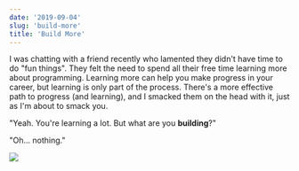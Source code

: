 ```yaml
---
date: '2019-09-04'
slug: 'build-more'
title: 'Build More'
---
```


I was chatting with a friend recently who lamented they didn't have time to do "fun things". They felt the need to spend all their free time learning more about programming. Learning more can help you make progress in your career, but learning is only part of the process. There's a more effective path to progress (and learning), and I smacked them on the head with it, just as I'm about to smack you.

"Yeah. You're learning a lot. But what are you **building**?"

"Oh... nothing."

![](https://media.giphy.com/media/yNNXTHQc7fxiE/source.gif)
